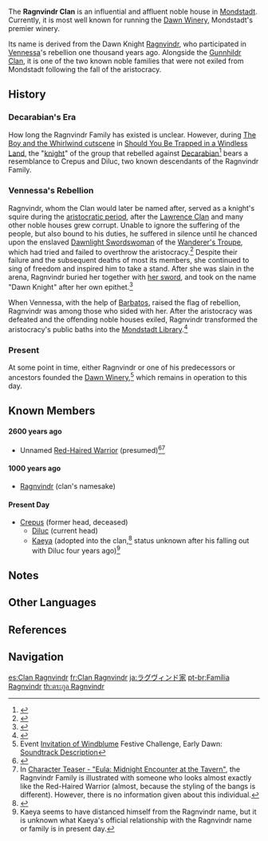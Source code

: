 {{Terminology Infobox
|image        = Ragnvindr Clan.png
|type         = Families
|type2        = Mondstadt Clans
}}
The '''Ragnvindr Clan''' is an influential and affluent noble house in [[Mondstadt]]. Currently, it is most well known for running the [[Dawn Winery]], Mondstadt's premier winery.

Its name is derived from the Dawn Knight [[Ragnvindr]], who participated in [[Vennessa]]'s rebellion one thousand years ago. Alongside the [[Gunnhildr Clan]], it is one of the two known noble families that were not exiled from Mondstadt following the fall of the aristocracy.

==History==
===Decarabian's Era===
How long the Ragnvindr Family has existed is unclear. However, during [https://youtu.be/S_V0TX6MyGw The Boy and the Whirlwind cutscene] in [[Should You Be Trapped in a Windless Land]], the "[[Red-Haired Warrior|knight]]" of the group that rebelled against [[Decarabian]]<ref>{{Ref/Weapon|Amos' Bow}}</ref> bears a resemblance to Crepus and Diluc, two known descendants of the Ragnvindr Family.

===Vennessa's Rebellion===
Ragnvindr, whom the Clan would later be named after, served as a knight's squire during the [[Mondstadt Aristocracy|aristocratic period]], after the [[Lawrence Clan]] and many other noble houses grew corrupt. Unable to ignore the suffering of the people, but also bound to his duties, he suffered in silence until he chanced upon the enslaved [[Dawnlight Swordswoman]] of the [[Wanderer's Troupe (Faction)|Wanderer's Troupe]], which had tried and failed to overthrow the aristocracy.<ref>{{Ref/Book|Ballads of the Squire}}</ref> Despite their failure and the subsequent deaths of most its members, she continued to sing of freedom and inspired him to take a stand. After she was slain in the arena, Ragnvindr buried her together with [[The Flute|her sword]], and took on the name "Dawn Knight" after her own epithet.<ref>{{Ref/Weapon|The Flute}}</ref>

When Vennessa, with the help of [[Barbatos]], raised the flag of rebellion, Ragnvindr was among those who sided with her. After the aristocracy was defeated and the offending noble houses exiled, Ragnvindr transformed the aristocracy's public baths into the [[Mondstadt Library]].<ref>{{Ref/Weapon|Favonius Codex}}</ref>

===Present===
At some point in time, either Ragnvindr or one of his predecessors or ancestors founded the [[Dawn Winery]],<ref> Event [[Invitation of Windblume]] Festive Challenge, Early Dawn: [[Invitation of Windblume/Festive Challenges#Song Overview 2|Soundtrack Description]]</ref> which remains in operation to this day.

==Known Members==
====2600 years ago====
*Unnamed [[Red-Haired Warrior]] (presumed)<ref>{{Ref/Weapon|Windblume Ode}}</ref><ref group="Note">In [https://youtu.be/fFHfbH8UrFE Character Teaser - "Eula: Midnight Encounter at the Tavern"], the Ragnvindr Family is illustrated with someone who looks almost exactly like the Red-Haired Warrior (almost, because the styling of the bangs is different). However, there is no information given about this individual.</ref>

====1000 years ago====
*[[Ragnvindr]] (clan's namesake)

====Present Day====
*[[Crepus]] (former head, deceased)
**[[Diluc]] (current head)
**[[Kaeya]] (adopted into the clan,<ref>{{Ref/CS|Kaeya|Vision}}</ref> status unknown after his falling out with Diluc four years ago)<ref group="Note">Kaeya seems to have distanced himself from the Ragnvindr name, but it is unknown what Kaeya's official relationship with the Ragnvindr name or family is in present day.</ref>

==Notes==
{{Reflist|note=1}}

==Other Languages==
{{Other Languages
|en       = Ragnvindr Family
|zhs      = 莱艮芬德家
|zhs_rm   = Láigěnfēndé-jiā
|zht      = 萊艮芬德家
|zht_rm   = Láigěnfēndé-jiā
|zh_tl    = Ragnvindr Family
|ja       = ラグヴィンド家
|ja_rm    = Raguvindo-ke
|ja_tl    = Ragnvindr House
|ko       = 라겐펜더 {{tt|가문|家門}}
|ko_tl    = Ragnvindr Family
|es       = Familia Ragnvindr
|es_tl    = Ragnvindr Family
|fr       = Famille Ragnvindr
|fr_tl    = Ragnvindr Family
|ru       = Клан Рагнвиндр
|ru_tl    = Ragnvindr Clan
|th       = ตระกูล Ragnvindr
|th_rm    = Tra-kun Ragnvindr
|th_tl    = Ragnvindr Clan
|vi       = Nhà Ragnvindr
|vi_tl    = Ragnvindr House
|de       = Familie Ragnvindr
|de_tl    = Ragnvindr Family
|id       = Keluarga Ragnvindr
|id_tl    = Ragnvindr Family
|pt       = Família Ragnvindr
|pt_tl    = Ragnvindr Family
|tr       = 
|tr_tl    = 
|it       = 
|it_tl    = 
}}

==References==
{{Reflist|2}}

==Navigation==
{{Faction Navbox}}

[[es:Clan Ragnvindr]]
[[fr:Clan Ragnvindr]]
[[ja:ラグヴィンド家]]
[[pt-br:Família Ragnvindr]]
[[th:ตระกูล Ragnvindr]]